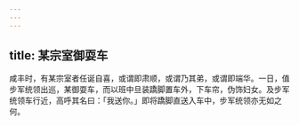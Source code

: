 ```yaml
---
---
---
```

title: 某宗室御耍车
---



咸丰时，有某宗室者任诞自喜，或谓即肃顺，或谓乃其弟，或谓即端华。一日，值步军统领出巡，某御耍车，而以班中旦装蹻脚置车外，下车帘，伪饰妇女。及步军统领车行近，高呼其名曰：「我送你。」即将蹻脚直送入车中，步军统领亦无如之何。
